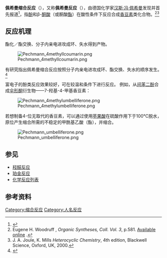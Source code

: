 '''佩希曼缩合反应'''（{{lang-de|Pechmann-Kondensation}}），又称'''佩希曼反应'''（{{lang|de|Pechmann-Reaktion}}），由德国化学家[[汉斯·冯·佩希曼|汉斯·冯·佩希曼]]发现并首先报道<ref>{{cite journal en
| author= H. v. Pechmann
| title = Neue Bildungsweise der Cumarine. Synthese des Daphnetins
| journal = [[Berichte_der_deutschen_chemischen_Gesellschaft|Berichte der deutschen chemischen Gesellschaft]]
| year = 1884 
| volume = 17
| issue = 1
| pages = 929–936
| doi = 10.1002/cber.188401701248}}</ref>，指[[酚|酚]]和β-[[酮酸|酮酸]]（或酮酸[[酯|酯]]）在酸性条件下反应合成[[香豆素|香豆素]]类化合物。<ref>Eugene H. Woodruff , ''Organic Syntheses, Coll. Vol. 3'', p.581.  [http://www.orgsyn.org/orgsyn/prep.asp?prep=cv3p0581 Available online] {{Wayback|url=http://www.orgsyn.org/orgsyn/prep.asp?prep=cv3p0581 |date=20110514024943 }}.</ref><ref>J. A. Joule, K. Mills ''Heterocyclic Chemistry'', 4th edition, Blackwell Science, Oxford, UK, 2000.</ref>

==反应机理==
酯化／酯交换、分子内亲电进攻成环、失水得到产物。

[[Image:Pechmann_4methyllcoumarin.png|center]]

有研究指出佩希曼缩合反应按照分子内亲电进攻成环、酯交换、失水的顺序发生。<ref>{{cite journal |author1=Stephen Tyndall |coauthors=Koon Fai Wong, and Melissa A. VanAlstine-Parris |title=Insight into the Mechanism of the Pechmann Condensation Reaction Using NMR |journal=Journal of Organic Chemistry |date=2015 |volume=80 |pages=8951-8953 |doi=10.1021/acs.joc.5b01802 |url=https://pubs.acs.org/doi/pdf/10.1021/acs.joc.5b01802}}</ref>

富电子的酚类反应效果较好，可在较温和条件下进行反应。 例如，从[[间苯二酚|间苯二酚]]合成[[伞形酮|伞形酮]]衍生物——7-羟基-4-甲基香豆素：

[[Image:Pechmann_4methylumbelliferone.png|center]]

若想制备4-位无取代的香豆素，可以通过使用[[苹果酸|苹果酸]]在硫酸作用下于100℃脱水，原位产生缩合所需的不稳定的甲酰基乙酸（酯），并缩合。

[[Image:Pechmann_umbelliferone.png|center]]

== 参见 ==
*[[羟醛反应|羟醛反应]]
*[[珀金反应|珀金反应]]
*[[化学反应列表|化学反应列表]]

== 参考资料 ==
{{Reflist}}

[[Category:缩合反应|Category:缩合反应]]
[[Category:人名反应|Category:人名反应]]